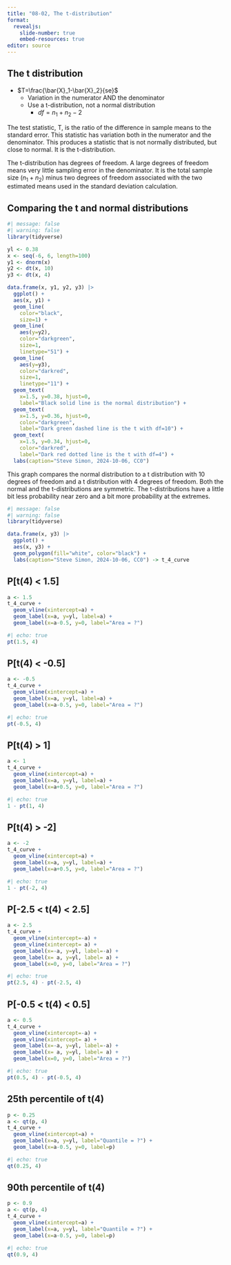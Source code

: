 ```yaml
---
title: "08-02, The t-distribution"
format: 
  revealjs:
    slide-number: true
    embed-resources: true
editor: source
---
```


## The t distribution

-   $T=\frac{\bar{X}_1-\bar{X}_2}{se}$
    -   Variation in the numerator AND the denominator
    -   Use a t-distribution, not a normal distribution
        -   $df=n_1+n_2-2$
    
:::notes
The test statistic, T, is the ratio of the difference in sample means to the standard error. This statistic has variation both in the numerator and the denominator. This produces a statistic that is not normally distributed, but close to normal. It is the t-distribution.

The t-distribution has degrees of freedom. A large degrees of freedom means very little sampling error in the denominator. It is the total sample size ($n_1+n_2$) minus two degrees of freedom associated with the two estimated means used in the standard deviation calculation.
:::

## Comparing the t and normal distributions

```r
#| message: false
#| warning: false
library(tidyverse)
```

```r
yl <- 0.38
x <- seq(-6, 6, length=100)
y1 <- dnorm(x)
y2 <- dt(x, 10)
y3 <- dt(x, 4)

data.frame(x, y1, y2, y3) |>
  ggplot() +
  aes(x, y1) +
  geom_line(
    color="black",
    size=1) +
  geom_line(
    aes(y=y2), 
    color="darkgreen",
    size=1,
    linetype="51") +
  geom_line(
    aes(y=y3), 
    color="darkred",
    size=1,
    linetype="11") +
  geom_text(
    x=1.5, y=0.38, hjust=0, 
    label="Black solid line is the normal distribution") +
  geom_text(
    x=1.5, y=0.36, hjust=0,
    color="darkgreen",
    label="Dark green dashed line is the t with df=10") +
  geom_text(
    x=1.5, y=0.34, hjust=0,  
    color="darkred",
    label="Dark red dotted line is the t with df=4") +
  labs(caption="Steve Simon, 2024-10-06, CC0")
```

:::notes
This graph compares the normal distribution to a t distribution with 10 degrees of freedom and a t distribution with 4 degrees of freedom. Both the normal and the t-distributions are symmetric. The t-distributions have a little bit less probability near zero and a bit more probability at the extremes.
:::

```r
#| message: false
#| warning: false
library(tidyverse)
```

```r
data.frame(x, y3) |>
  ggplot() + 
  aes(x, y3) +
  geom_polygon(fill="white", color="black") +
  labs(caption="Steve Simon, 2024-10-06, CC0") -> t_4_curve
```

## P[t(4) < 1.5]

```r
a <- 1.5
t_4_curve +
  geom_vline(xintercept=a) +
  geom_label(x=a, y=yl, label=a) +
  geom_label(x=a-0.5, y=0, label="Area = ?")
```

```r
#| echo: true
pt(1.5, 4)
```

## P[t(4) < -0.5]

```r
a <- -0.5
t_4_curve +
  geom_vline(xintercept=a) +
  geom_label(x=a, y=yl, label=a) +
  geom_label(x=a-0.5, y=0, label="Area = ?")
```

```r
#| echo: true
pt(-0.5, 4)
```

## P[t(4) > 1]

```r
a <- 1
t_4_curve +
  geom_vline(xintercept=a) +
  geom_label(x=a, y=yl, label=a) +
  geom_label(x=a+0.5, y=0, label="Area = ?")
```

```r
#| echo: true
1 - pt(1, 4)
```

## P[t(4) > -2]

```r
a <- -2
t_4_curve +
  geom_vline(xintercept=a) +
  geom_label(x=a, y=yl, label=a) +
  geom_label(x=a+0.5, y=0, label="Area = ?")
```

```r
#| echo: true
1 - pt(-2, 4)
```

## P[-2.5 < t(4) < 2.5]

```r
a <- 2.5
t_4_curve +
  geom_vline(xintercept=-a) +
  geom_vline(xintercept= a) +
  geom_label(x=-a, y=yl, label=-a) +
  geom_label(x= a, y=yl, label= a) +
  geom_label(x=0, y=0, label="Area = ?")
```

```r
#| echo: true
pt(2.5, 4) - pt(-2.5, 4)
```

## P[-0.5 < t(4) < 0.5]

```r
a <- 0.5
t_4_curve +
  geom_vline(xintercept=-a) +
  geom_vline(xintercept= a) +
  geom_label(x=-a, y=yl, label=-a) +
  geom_label(x= a, y=yl, label= a) +
  geom_label(x=0, y=0, label="Area = ?")
```

```r
#| echo: true
pt(0.5, 4) - pt(-0.5, 4)
```

## 25th percentile of t(4)

```r
p <- 0.25
a <- qt(p, 4)
t_4_curve +
  geom_vline(xintercept=a) +
  geom_label(x=a, y=yl, label="Quantile = ?") +
  geom_label(x=a-0.5, y=0, label=p)
```

```r
#| echo: true
qt(0.25, 4)
```

## 90th percentile of t(4)

```r
p <- 0.9
a <- qt(p, 4)
t_4_curve +
  geom_vline(xintercept=a) +
  geom_label(x=a, y=yl, label="Quantile = ?") +
  geom_label(x=a-0.5, y=0, label=p)
```

```r
#| echo: true
qt(0.9, 4)
```

